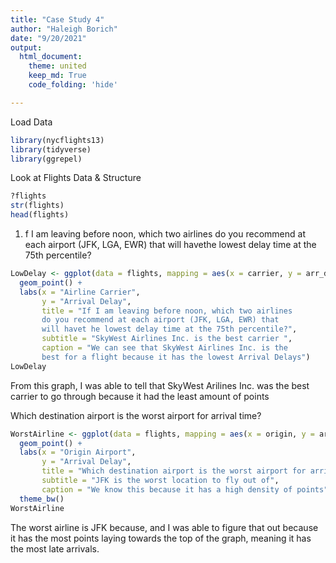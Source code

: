 ```yaml
---
title: "Case Study 4"
author: "Haleigh Borich"
date: "9/20/2021"
output:
  html_document:
    theme: united
    keep_md: True
    code_folding: 'hide'

---
```


Load Data 
```r
library(nycflights13)
library(tidyverse)
library(ggrepel)
```
Look at Flights Data & Structure
```r
?flights
str(flights)
head(flights)
```
1. f I am leaving before noon, which two airlines do you recommend at each airport (JFK, LGA, EWR) that will havethe lowest delay time at the 75th percentile?
```r
LowDelay <- ggplot(data = flights, mapping = aes(x = carrier, y = arr_delay, color = carrier, size = arr_delay)) +
  geom_point() +
  labs(x = "Airline Carrier",
       y = "Arrival Delay",
       title = "If I am leaving before noon, which two airlines 
       do you recommend at each airport (JFK, LGA, EWR) that 
       will havet he lowest delay time at the 75th percentile?",
       subtitle = "SkyWest Airlines Inc. is the best carrier ",
       caption = "We can see that SkyWest Airlines Inc. is the 
       best for a flight because it has the lowest Arrival Delays")
LowDelay
```
From this graph, I was able to tell that SkyWest Arilines Inc. was the best carrier to go through because it had the least amount of points

Which destination airport is the worst airport for 
arrival time?
```r
WorstAirline <- ggplot(data = flights, mapping = aes(x = origin, y = arr_delay, color = origin, size = arr_delay)) +
  geom_point() +
  labs(x = "Origin Airport", 
       y = "Arrival Delay",
       title = "Which destination airport is the worst airport for arrival time?",
       subtitle = "JFK is the worst location to fly out of",
       caption = "We know this because it has a high density of points") +
  theme_bw()
WorstAirline
```
The worst airline is JFK because, and I was able to figure that out because it has the most points laying towards the top of the graph, meaning it has the most late arrivals. 
